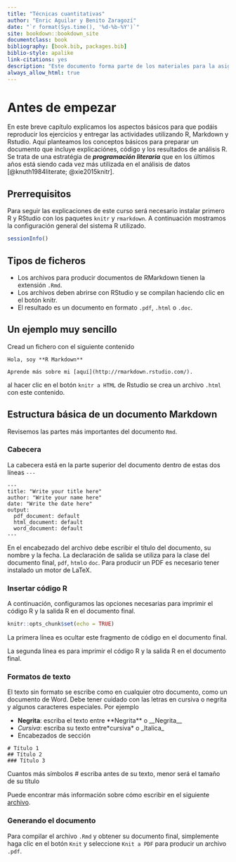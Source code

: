 ```yaml
--- 
title: "Técnicas cuantitativas"
author: "Enric Aguilar y Benito Zaragozí"
date: "`r format(Sys.time(), '%d-%b-%Y')`"
site: bookdown::bookdown_site
documentclass: book
bibliography: [book.bib, packages.bib]
biblio-style: apalike
link-citations: yes
description: "Este documento forma parte de los materiales para la asignatura 'Técnicas cuantitativas' del Máster universitario en planificación, gobernanza y liderazgo territorial"
always_allow_html: true
---
```


# Antes de empezar
En este breve capítulo explicamos los aspectos básicos para que podáis reproducir los ejercicios y entregar las actividades utilizando R, Markdown y Rstudio. Aquí planteamos los conceptos básicos para preparar un documento que incluye explicaciónes, código y los resultados de análisis R. Se trata de una estratégia de ***programación literaria*** que en los últimos años está siendo cada vez más utilizada en el análisis de datos [@knuth1984literate; @xie2015knitr].

## Prerrequisitos
Para seguir las explicaciones de este curso será necesario instalar primero R y RStudio con los paquetes `knitr` y `rmarkdown`. A continuación mostramos la configuración general del sistema R utilizado.

```r
sessionInfo()
```

## Tipos de ficheros

- Los archivos para producir documentos de RMarkdown tienen la extensión `.Rmd`.
- Los archivos deben abrirse con RStudio y se compilan haciendo clic en el botón knitr.
- El resultado es un documento en formato `.pdf`, `.html` o `.doc`.

## Un ejemplo muy sencillo

Cread un fichero con el siguiente contenido

```
Hola, soy **R Markdown**

Aprende más sobre mi [aquí](http://rmarkdown.rstudio.com/).
```

al hacer clic en el botón `knitr a HTML` de Rstudio se crea un archivo `.html` con este contenido.


## Estructura básica de un documento Markdown
Revisemos las partes más importantes del documento `Rmd`.

### Cabecera
La cabecera está en la parte superior del documento dentro de estas dos líneas `---`

```
---
title: "Write your title here"
author: "Write your name here"
date: "Write the date here"
output:
  pdf_document: default
  html_document: default
  word_document: default
---
```

En el encabezado del archivo debe escribir el título del documento, su nombre y la fecha. La declaración de salida se utiliza para la clase del documento final, `pdf`, `html`o `doc`. Para producir un PDF es necesario tener instalado un motor de LaTeX.

### Insertar código R
A continuación, configuramos las opciones necesarias para imprimir el código R y la salida R en el documento final.

```r
knitr::opts_chunk$set(echo = TRUE)
```

La primera línea es ocultar este fragmento de código en el documento final.

La segunda línea es para imprimir el código R y la salida R en el documento final. 

### Formatos de texto
El texto sin formato se escribe como en cualquier otro documento, como un documento de Word. Debe tener cuidado con las letras en cursiva o negrita y algunos caracteres especiales. Por ejemplo

- **Negrita**: escriba el texto entre \*\*Negrita\*\* o \_\_Negrita\_\_
- *Cursiva*: escriba su texto entre\*cursiva\* o \_Italica\_
- Encabezados de sección

```
# Título 1
## Título 2
### Título 3
```

Cuantos más símbolos \# escriba antes de su texto, menor será el tamaño de su título

Puede encontrar más información sobre cómo escribir en el siguiente [archivo](https://rstudio.com/wp-content/uploads/2015/02/rmarkdown-cheatsheet.pdf).

### Generando el documento

Para compilar el archivo `.Rmd` y obtener su documento final, simplemente haga clic en el botón `Knit` y seleccione `Knit a PDF` para producir un archivo `.pdf`.
